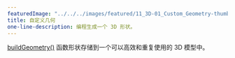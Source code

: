 ---
featuredImage: "../../../images/featured/11_3D-01_Custom_Geometry-thumbnail.png"
title: 自定义几何
one-line-description: 编程生成一个 3D 形状。
---

<a href="https://p5js.org/reference/#/p5/buildGeometry" target="_blank">buildGeometry()</a> 
函数形状存储到一个可以高效和重复使用的 3D 模型中。